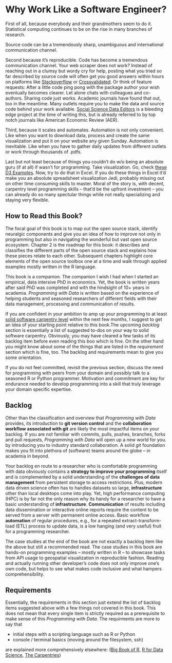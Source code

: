 # Why Work Like a Software Engineer? 

First of all, because everybody and their grandmothers seem to do it. Statistical computing continues to be on the rise in many branches of research. 


<!-- The below graph shows monthly accumulated extension package downloads for the R Language of Statistical Computing grouped by fields of research^[proxied this and that].
Econometrics, Psychometrics, National Language Processing, Official Statistics, Social Sciences

```r
# add CRAN TASK VIEW Download 
# Statistics graph here
rnorm(10)
```

-->



<div class="caption-left">Source code can be a tremendously sharp, unambiguous and international communication channel.</div>



Second because it's reproducible. Code has become a tremendous communication channel. Your web scraper does not work? 
Instead of reaching out in a clumsy but wordy cry for help, posting what you tried so far described by source code will often get you good answers within hours on platforms like [Stackoverflow](https://stackoverflow.com) or [Crossvalidated](https://crossvalidated.com). Or think of feature requests: After a little code ping pong with the package author your wish eventually becomes clearer. Let alone chats with colleagues and co-authors. Sharing code just works. 
Academic journals have found that out, too in the meantime. Many outlets require you to make the data and source code behind your work available. [Social Science Data Editors](https://social-science-data-editors.github.io/guidance/template-README.html) is a bleeding edge project at the time of writing this, but is already referred to by top notch journals like American Economic Review (AER). 

Third, because it scales and automates. Automation is not only convenient. Like when you want to download data, process and create the same visualization and put it on your website any given Sunday. Automation is inevitable. Like when you have to gather daily updates from different outlets or work through thousands of .pdfs. 

Last but not least because of things you couldn't do w/o being an absolute guru (if at all) if wasn't for programming. Take  visualization. Go, check [these D3 Examples](https://d3js.org/). Now, try to do that in Excel. If you do these things in Excel it'd make you an absolute spreadsheet visualization Jedi, probably missing out on other time consuming skills to master. Moral of the story is, with decent, carpentry level programming skills -- that'd be the upfront investment -- you can already do so many spectular things while not really specializing and staying very flexible. 



## How to Read this Book? 

The focal goal of this book is to map out the open source stack, identify neuralgic components and give you an idea of how to improve not only in programming but also in navigating the wonderful but vast open source ecosystem. Chapter 2 is the roadmap for this book: it describes and classifies the different parts of the open source stack and explains how these pieces relate to each other. Subsequent chapters highlight core elements of the open source toolbox one at a time and walk through applied examples mostly written in the R language.   

This book is a companion. The companion I wish I had when I started an empirical, data intersive PhD in economics. Yet, the book is written years after said PhD was completed and with the hindsight of 10+ years in academia. *Programming with Data* is written based on the experience of helping students and seasoned researchers of different fields with their data management, processing and communication of results.

If you are confident in your ambition to amp up your programming to at least [solid software carpentry level]() within the next few months, I suggest to get an idea of your starting point relative to this book.The upcoming *backlog* section is essentially a list of suggested to-dos  on your way to solid software carpentry. Obviously, you may have cleared a few tasks of its backlog item before even reading this boo which is fine.  On the other hand you might know about some of the things that are listed in the *requirement* section which is fine, too. The backlog and requirements mean to give you some orientation. 
 
If you do not feel committed, revisit the previous section, discuss the need for programming with peers from your domain and possibly talk to a seasoned R or Python programmer. Motivation and commitment are key for endurance needed to develop programming into a skill that truly leverage your domain specific expertise. 


## Backlog

Other than the classification and overview that *Programming with Data* provides, its introduction to **git version control** and the **collaboration workflow associated with git** are likely the most impactful items on your backlog. If you are not familiar with commits, pulls, pushes, branches, forks and pull requests, *Programming with Data* will open up a new world for you.
by introducing you to industry standard collaboration. A solid *git* foundation makes you fit into plethora of (software) teams around the globe -- in academia in beyond.

Your backlog en route to a researcher who is comfortable programming with data obviously contains a **strategy to improve your programming** itself and is complemented by a solid understanding of the **challenges of data management** from persistent storage to access restrictions. Plus, modern data driven science often has to handles datasets so large, **infrastructure** other than local desktops come into play. Yet, high performance computing (HPC) is by far not the only reason why its handy for a researcher to have a basic understanding of **infrastructure**. **Communication** of results including data dissemination or interactive online reports require the content to be served from a server with permanent online access. Basic workflow **automation** of regular procedures, e.g., for a repeated extract-transform-load (ETL) process to update data, is a low hanging (and very useful) fruit for a programming researcher. 

The case studies at the end of the book are not exactly a backlog item like the above but still a recommended read. The case studies in this book are hands-on programming examples -- mostly written in R -- to showcase tasks from API usage to geospatial visualization in reproducible fashion. Reading and actually running other developer's code does not only improve one's own code, but helps to see what makes code inclusive and what hampers comprehensibility. 



## Requirements

Essentially, the requirements in this section just extend the list of backlog items suggested above with a few things not covered in this book. This does not mean that every single item is strictly required as a prerequisite to make sense of this *Programming with Data*. The requirments are more to say that 

- initial steps with a scripting language such as R or Python
- console / terminal basics (moving around the filesystem, ssh)

are explained more comprehensively elsewhere: ([Big Book of R](), [R for Data Science](), [The Carpentries]())  






